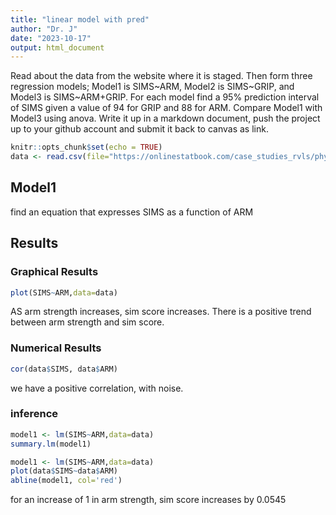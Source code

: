 ```yaml
---
title: "linear model with pred"
author: "Dr. J"
date: "2023-10-17"
output: html_document
---
```


Read about the data from the website where it is staged.  Then form three regression models; Model1 is SIMS~ARM, Model2 is SIMS~GRIP, and Model3 is SIMS~ARM+GRIP. For each model find a 95% prediction interval of SIMS given a value of 94  for GRIP and 88 for ARM. Compare Model1 with Model3 using anova. Write it up in a markdown document, push the project up to your github account and submit it back to canvas as link. 

 

```r
knitr::opts_chunk$set(echo = TRUE)
data <- read.csv(file="https://onlinestatbook.com/case_studies_rvls/physical_strength/data.txt",sep="",header=TRUE) 
```


## Model1
find an equation that expresses SIMS as a function of ARM

## Results

### Graphical Results

```r
plot(SIMS~ARM,data=data)
```

AS arm strength increases, sim score increases.   There is a positive trend between arm strength and sim score. 

### Numerical Results


```r
cor(data$SIMS, data$ARM)
```
we have a positive correlation, with noise.


### inference 

```r
model1 <- lm(SIMS~ARM,data=data)
summary.lm(model1)
```


```r
model1 <- lm(SIMS~ARM,data=data)
plot(data$SIMS~data$ARM)
abline(model1, col='red')
```

for an increase of 1 in arm strength, sim score increases by 0.0545
